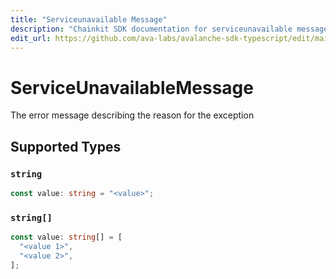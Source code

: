 ```yaml
---
title: "Serviceunavailable Message"
description: "Chainkit SDK documentation for serviceunavailable message"
edit_url: https://github.com/ava-labs/avalanche-sdk-typescript/edit/main/chainkit/docs/models/errors/serviceunavailablemessage.md
---
```


# ServiceUnavailableMessage

The error message describing the reason for the exception

## Supported Types

### `string`

```typescript
const value: string = "<value>";
```

### `string[]`

```typescript
const value: string[] = [
  "<value 1>",
  "<value 2>",
];
```